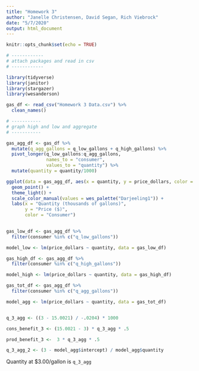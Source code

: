 ```yaml
---
title: "Homework 3"
author: "Janelle Christensen, David Segan, Rich Viebrock"
date: "5/7/2020"
output: html_document
---
```


```r
knitr::opts_chunk$set(echo = TRUE)
```

```r

# ------------
# attach packages and read in csv
# ------------

library(tidyverse)
library(janitor)
library(stargazer)
library(wesanderson)

gas_df <- read_csv("Homework 3 Data.csv") %>% 
  clean_names()

```

```r

# -----------
# graph high and low and aggregate
# -----------

gas_agg_df <- gas_df %>% 
  mutate(q_agg_gallons = q_low_gallons + q_high_gallons) %>% 
  pivot_longer(q_low_gallons:q_agg_gallons,
               names_to = "consumer",
               values_to = "quantity") %>% 
  mutate(quantity = quantity/1000)

ggplot(data = gas_agg_df, aes(x = quantity, y = price_dollars, color = consumer)) +
  geom_point() +
  theme_light() +
  scale_color_manual(values = wes_palette("Darjeeling1")) +
  labs(x = "Quantity (thousands of gallons)",
       y = "Price ($)",
       color = "Consumer")
  

```

```r

gas_low_df <- gas_agg_df %>% 
  filter(consumer %in% c("q_low_gallons"))

model_low <- lm(price_dollars ~ quantity, data = gas_low_df)

gas_high_df <- gas_agg_df %>% 
  filter(consumer %in% c("q_high_gallons"))

model_high <- lm(price_dollars ~ quantity, data = gas_high_df)

gas_tot_df <- gas_agg_df %>% 
  filter(consumer %in% c("q_agg_gallons"))

model_agg <- lm(price_dollars ~ quantity, data = gas_tot_df)


q_3_agg <- ((3 - 15.0021) / -.0204) * 1000

cons_benefit_3 <- (15.0021 - 3) * q_3_agg * .5

prod_benefit_3 <-  3 * q_3_agg * .5

q_3_agg_2 <- (3 - model_agg$intercept) / model_agg$quantity


```

Quantity at $3.00/gallon is `q_3_agg`